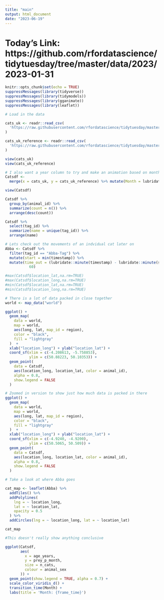 ```yaml
---
title: "main"
output: html_document
date: "2023-06-19"
---
```


# Today's Link: https://github.com/rfordatascience/tidytuesday/tree/master/data/2023/2023-01-31

```r
knitr::opts_chunk$set(echo = TRUE)
suppressMessages(library(tidyverse))
suppressMessages(library(tidymodels))
suppressMessages(library(gganimate))
suppressMessages(library(leaflet))
```

```r
# Load in the data

cats_uk <- readr::read_csv(
  'https://raw.githubusercontent.com/rfordatascience/tidytuesday/master/data/2023/2023-01-31/cats_uk.csv'
)

cats_uk_reference <- readr::read_csv(
  'https://raw.githubusercontent.com/rfordatascience/tidytuesday/master/data/2023/2023-01-31/cats_uk_reference.csv'
)

view(cats_uk)
view(cats_uk_reference)

# I also want a year column to try and make an animation based on month
Catsdf <-
  merge(x = cats_uk, y = cats_uk_reference) %>% mutate(Month = lubridate::month(timestamp))

view(Catsdf)

```

```r
Catsdf %>%
  group_by(animal_id) %>%
  summarize(count = n()) %>%
  arrange(desc(count))

Catsdf %>%
  select(tag_id) %>%
  summarize(name = unique(tag_id)) %>%
  arrange(name)

# Lets check out the movements of an indvidual cat later on
Abba <- Catsdf %>%
  filter(tag_id == "Abba-Tag") %>%
  mutate(start = min(timestamp)) %>%
  mutate(time_out = (lubridate::minute(timestamp) - lubridate::minute(start)) /
           60)
```

```r
#max(Catsdf$location_lat,na.rm=TRUE)
#max(Catsdf$location_long,na.rm=TRUE)
#min(Catsdf$location_lat,na.rm=TRUE)
#min(Catsdf$location_long,na.rm=TRUE)

# There is a lot of data packed in close together
world <- map_data("world")

ggplot() +
  geom_map(
    data = world,
    map = world,
    aes(long, lat, map_id = region),
    color = "black",
    fill = "lightgray"
  )  +
  xlab("location_long") + ylab("location_lat") +
  coord_sf(xlim = c(-4.208613, -5.758853),
           ylim = c(50.88223, 50.10353)) +
  geom_point(
    data = Catsdf,
    aes(location_long, location_lat, color = animal_id),
    alpha = 0.8,
    show.legend = FALSE
  )

# Zoomed in version to show just how much data is packed in there
ggplot() +
  geom_map(
    data = world,
    map = world,
    aes(long, lat, map_id = region),
    color = "black",
    fill = "lightgray"
  )  +
  xlab("location_long") + ylab("location_lat") +
  coord_sf(xlim = c(-4.9240, -4.9200),
           ylim = c(50.5065, 50.509)) +
  geom_point(
    data = Catsdf,
    aes(location_long, location_lat, color = animal_id),
    alpha = 0.8,
    show.legend = FALSE
  )
```



```r
# Take a look at where Abba goes

cat_map <- leaflet(Abba) %>%
  addTiles() %>%
  addPolylines(
    lng = ~ location_long,
    lat = ~ location_lat,
    opacity = 0.5
  ) %>%
  addCircles(lng = ~ location_long, lat = ~ location_lat)

cat_map
```

```r
#This doesn't really show anything conclusive

ggplot(Catsdf,
       aes(
         x = age_years,
         y = prey_p_month,
         size = n_cats,
         colour = animal_sex
       )) +
  geom_point(show.legend = TRUE, alpha = 0.7) +
  scale_color_viridis_d() +
  transition_time(Month) +
  labs(title = 'Month: {frame_time}')
```
